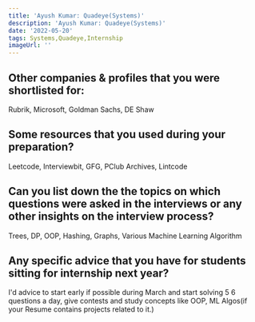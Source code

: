 ```yaml
---
title: 'Ayush Kumar: Quadeye(Systems)'
description: 'Ayush Kumar: Quadeye(Systems)'
date: '2022-05-20'
tags: Systems,Quadeye,Internship
imageUrl: ''
---
```


## Other companies & profiles that you were shortlisted for:
Rubrik, Microsoft, Goldman Sachs, DE Shaw

## Some resources that you used during your preparation?
Leetcode, Interviewbit, GFG, PClub Archives, Lintcode

## Can you list down the the topics on which questions were asked in the interviews or any other insights on the interview process?
Trees, DP, OOP, Hashing, Graphs, Various Machine Learning Algorithm

## Any specific advice that you have for students sitting for internship next year?
I'd advice to start early if possible during March and start solving 5 6 questions a day, give contests and study concepts like OOP, ML Algos(if your Resume contains projects related to it.)

